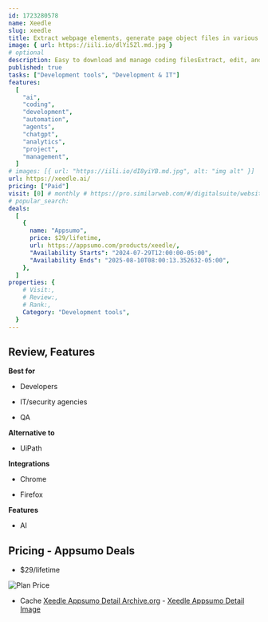 ```yaml
---
id: 1723280578
name: Xeedle
slug: xeedle
title: Extract webpage elements, generate page object files in various tools, support programming languages
image: { url: https://iili.io/dlYi5Zl.md.jpg }
# optional
description: Easy to download and manage coding filesExtract, edit, and evaluate your coding tactics easily
published: true
tasks: ["Development tools", "Development & IT"]
features:
  [
    "ai",
    "coding",
    "development",
    "automation",
    "agents",
    "chatgpt",
    "analytics",
    "project",
    "management",
  ]
# images: [{ url: "https://iili.io/dI8yiYB.md.jpg", alt: "img alt" }]
url: https://xeedle.ai/
pricing: ["Paid"]
visit: [0] # monthly # https://pro.similarweb.com/#/digitalsuite/websiteanalysis/home
# popular_search:
deals:
  [
    {
      name: "Appsumo",
      price: $29/lifetime,
      url: https://appsumo.com/products/xeedle/,
      "Availability Starts": "2024-07-29T12:00:00-05:00",
      "Availability Ends": "2025-08-10T08:00:13.352632-05:00",
    },
  ]
properties: {
    # Visit:,
    # Review:,
    # Rank:,
    Category: "Development tools",
  }
---
```


## Review, Features

**Best for**

- Developers

- IT/security agencies

- QA

**Alternative to**

- UiPath

**Integrations**

- Chrome

- Firefox

**Features**

- AI

## Pricing - Appsumo Deals

- $29/lifetime

<Img src="https://iili.io/dlWyMQf.png" alt="Plan Price" />

- Cache [Xeedle Appsumo Detail Archive.org](https://web.archive.org/web/*/https://appsumo.com/products/xeedle/) - [Xeedle Appsumo Detail Image](https://iili.io/dlX9VAF.png)
